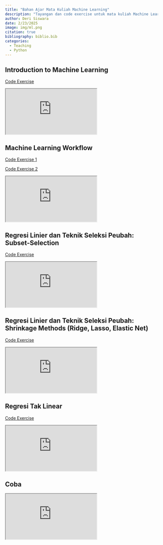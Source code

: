 ```yaml
---
title: "Bahan Ajar Mata Kuliah Machine Learning"
description: "Tayangan dan code exercise untuk mata kuliah Machine Learning"
author: Deri Siswara
date: 2/23/2025 
image: img/ml.png
citation: true
bibliography: biblio.bib
categories:
  - Teaching
  - Python
---
```


## Introduction to Machine Learning

[Code Exercise](https://drive.google.com/file/d/1zqMxohS_dTCCXkFEz2kNbWyksxg6iX5k/view?usp=sharing)

<iframe class="slides" src="https://derisiswara.quarto.pub/ml_w1/#/title-slide"></iframe>

## Machine Learning Workflow

[Code Exercise 1](https://derisiswara.quarto.pub/ml_wf_smpl/)

[Code Exercise 2](https://derisiswara.quarto.pub/code_exercise_ml_wf/)

<iframe class="slides" src="https://derisiswara.quarto.pub/ml_w2/#/title-slide"></iframe>

## Regresi Linier dan Teknik Seleksi Peubah: Subset-Selection

[Code Exercise](https://derisiswara.quarto.pub/regresi-linier-dan-teknik-seleksi-peubah---subset-selection/#mtcars-dataset/)

<iframe class="slides" src="https://derisiswara.quarto.pub/ml_w3/#/title-slide"></iframe>


## Regresi Linier dan Teknik Seleksi Peubah: Shrinkage Methods (Ridge, Lasso, Elastic Net)

[Code Exercise](https://derisiswara.quarto.pub/week4_ml/)

<iframe class="slides" src="https://derisiswara.quarto.pub/ml_w4/#/title-slide"></iframe>

## Regresi Tak Linear

[Code Exercise](https://derisiswara.quarto.pub/week5_ml/)

<iframe class="slides" src="https://derisiswara.quarto.pub/ml_w5/#/title-slide"></iframe>

## Coba

<iframe src="https://dseconometrics.netlify.app/"></iframe>